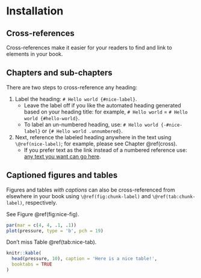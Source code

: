 # Installation

## Cross-references {#cross}

Cross-references make it easier for your readers to find and link to elements in your book.

## Chapters and sub-chapters

There are two steps to cross-reference any heading:

1. Label the heading: `# Hello world {#nice-label}`. 
    - Leave the label off if you like the automated heading generated based on your heading title: for example, `# Hello world` = `# Hello world {#hello-world}`.
    - To label an un-numbered heading, use: `# Hello world {-#nice-label}` or `{# Hello world .unnumbered}`.

1. Next, reference the labeled heading anywhere in the text using `\@ref(nice-label)`; for example, please see Chapter \@ref(cross). 
    - If you prefer text as the link instead of a numbered reference use: [any text you want can go here](#cross).

## Captioned figures and tables

Figures and tables *with captions* can also be cross-referenced from elsewhere in your book using `\@ref(fig:chunk-label)` and `\@ref(tab:chunk-label)`, respectively.

See Figure \@ref(fig:nice-fig).

```r
par(mar = c(4, 4, .1, .1))
plot(pressure, type = 'b', pch = 19)
```

Don't miss Table \@ref(tab:nice-tab).

```r
knitr::kable(
  head(pressure, 10), caption = 'Here is a nice table!',
  booktabs = TRUE
)
```
